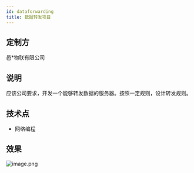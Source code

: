 ```yaml
---
id: dataforwarding
title: 数据转发项目
---
```


## 定制方
邑*物联有限公司
## 说明
应该公司要求，开发一个能够转发数据的服务器。按照一定规则，设计转发规则。

## 技术点

- 网络编程
## 效果
![image.png](@site/static/img/docs/dataforwarding-1.png)
